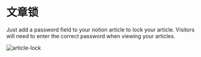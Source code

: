 
# 文章锁

Just add a password field to your notion article to lock your article. Visitors will need to enter the correct password when viewing your articles.


<Bleed>![article-lock](/article-lock.png)</Bleed>
